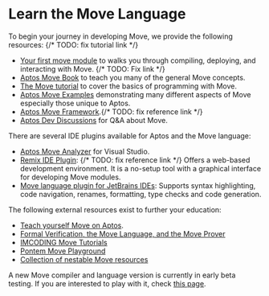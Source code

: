 # Learn the Move Language

To begin your journey in developing Move, we provide the following resources:
{/* TODO: fix tutorial link */}

- [Your first move module](../tutorials/first-move-module.md) to walks you through compiling, deploying, and interacting with Move. {/* TODO: Fix link */}
- [Aptos Move Book](./move/book.mdx) to teach you many of the general Move concepts.
- [The Move tutorial](https://github.com/aptos-labs/aptos-core/tree/main/aptos-move/move-examples/move-tutorial) to cover the basics of programming with Move.
- [Aptos Move Examples](https://github.com/aptos-labs/aptos-core/tree/main/aptos-move/move-examples) demonstrating many different aspects of Move especially those unique to Aptos.
- [Aptos Move Framework](../reference/move.md).{/* TODO: fix reference link */}
- [Aptos Dev Discussions](https://github.com/aptos-labs/aptos-developer-discussions/discussions) for Q&A about Move.

There are several IDE plugins available for Aptos and the Move language:

- [Aptos Move Analyzer](https://marketplace.visualstudio.com/items?itemName=MoveBit.aptos-move-analyzer) for Visual Studio.
- [Remix IDE Plugin](../community/contributions/remix-ide-plugin.md): {/* TODO: fix reference link */} Offers a web-based development environment. It is a no-setup tool with a graphical interface for developing Move modules.
- [Move language plugin for JetBrains IDEs](https://plugins.jetbrains.com/plugin/14721-move-language): Supports syntax highlighting, code navigation, renames, formatting, type checks and code generation.

The following external resources exist to further your education:

- [Teach yourself Move on Aptos](https://github.com/econia-labs/teach-yourself-move).
- [Formal Verification, the Move Language, and the Move Prover](https://www.certik.com/resources/blog/2wSOZ3mC55AB6CYol6Q2rP-formal-verification-the-move-language-and-the-move-prover)
- [IMCODING Move Tutorials](https://www.imcoding.online/tutorials?tag=Aptos)
- [Pontem Move Playground](https://playground.pontem.network/)
- [Collection of nestable Move resources](https://github.com/taoheorg/taohe)

A new Move compiler and language version is currently in early beta testing. If you are interested to play with it, check [this page](./move/compiler_v2.mdx).
